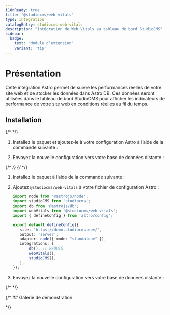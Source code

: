 ```yaml
---
i18nReady: true
title: "@studiocms/web-vitals"
type: integration
catalogEntry: studiocms-web-vitals
description: "Intégration de Web Vitals au tableau de bord StudioCMS"
sidebar:
  badge: 
    text: "Module d’extension"
    variant: 'tip'
---
```



# Présentation

Cette intégration Astro permet de suivre les performances réelles de votre site web et de stocker les données dans Astro DB. Ces données seront utilisées dans le tableau de bord StudioCMS pour afficher les indicateurs de performance de votre site web en conditions réelles au fil du temps.

## Installation
<Tabs syncKey='install-method'>
  <TabItem label="Méthode Astro" icon='astro'>
{/* <Steps> */}

1. Installez le paquet et ajoutez-le à votre configuration Astro à l’aide de la commande suivante :

   <PackageManagers type="exec" pkg="astro" args="add @studiocms/web-vitals" />

2. Envoyez la nouvelle configuration vers votre base de données distante :

   <PackageManagers type="exec" pkg="astro" args="db push" />

{/* </Steps> */}
  </TabItem>
  <TabItem label="Méthode manuelle" icon='seti:powershell'>
{/* <Steps> */}

1. Installez le paquet à l’aide de la commande suivante :

   <PackageManagers pkg="@studiocms/web-vitals" />

2. Ajoutez `@studiocms/web-vitals` à votre fichier de configuration Astro :

   ```ts twoslash title="astro.config.mjs" {12} ins={4, 13}
   import node from '@astrojs/node';
   import studioCMS from 'studiocms';
   import db from '@astrojs/db';
   import webVitals from '@studiocms/web-vitals';
   import { defineConfig } from 'astro/config';

   export default defineConfig({
      site: 'https://demo.studiocms.dev/',
      output: 'server',
      adapter: node({ mode: "standalone" }),
      integrations: [
          db(), // REQUIS
          webVitals(), 
          studioCMS(),
      ],
   });
   ```

3. Envoyez la nouvelle configuration vers votre base de données distante :

   <PackageManagers type="exec" pkg="astro" args="db push" />

{/* </Steps> */}
</TabItem>
</Tabs>


{/* ## Galerie de démonstration

<Gallery galleryImages={webVitalsImages} /> */}
